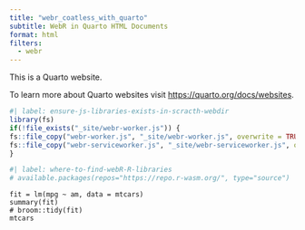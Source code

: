 ```yaml
---
title: "webr_coatless_with_quarto"
subtitle: WebR in Quarto HTML Documents
format: html
filters:
  - webr
---
```


This is a Quarto website.

To learn more about Quarto websites visit <https://quarto.org/docs/websites>.

```r
#| label: ensure-js-libraries-exists-in-scracth-webdir
library(fs)
if(!file_exists("_site/webr-worker.js")) {
fs::file_copy("webr-worker.js", "_site/webr-worker.js", overwrite = TRUE)
fs::file_copy("webr-serviceworker.js", "_site/webr-serviceworker.js", overwrite = TRUE)
}
```

```r
#| label: where-to-find-webR-R-libraries
# available.packages(repos="https://repo.r-wasm.org/", type="source")
```

```webr
fit = lm(mpg ~ am, data = mtcars)
summary(fit)
# broom::tidy(fit)
mtcars
```

